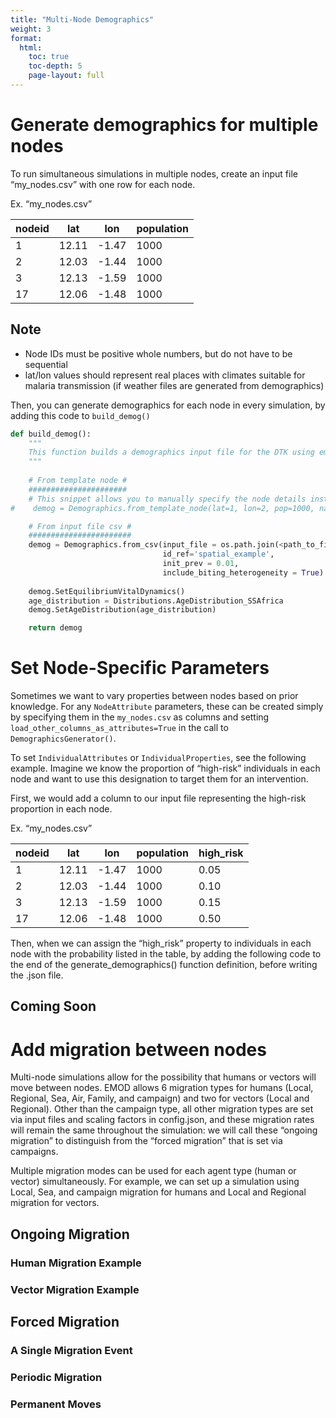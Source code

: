 ```yaml
---
title: "Multi-Node Demographics"
weight: 3
format: 
  html:
    toc: true
    toc-depth: 5
    page-layout: full
---
```


# Generate demographics for multiple nodes

To run simultaneous simulations in multiple nodes, create an input file "my_nodes.csv" with one row for each node.

Ex. "my_nodes.csv"

| nodeid | lat   | lon   | population |
|--------|-------|-------|------------|
| 1      | 12.11 | -1.47 | 1000       |
| 2      | 12.03 | -1.44 | 1000       |
| 3      | 12.13 | -1.59 | 1000       |
| 17     | 12.06 | -1.48 | 1000       |

::: callout-note
# Note

-   Node IDs must be positive whole numbers, but do not have to be sequential
-   lat/lon values should represent real places with climates suitable for malaria transmission (if weather files are generated from demographics)
:::

Then, you can generate demographics for each node in every simulation, by adding this code to `build_demog()`

``` python
def build_demog():
    """
    This function builds a demographics input file for the DTK using emod_api.
    """
    
    # From template node #
    ######################
    # This snippet allows you to manually specify the node details instead of using a .csv
#    demog = Demographics.from_template_node(lat=1, lon=2, pop=1000, name="Example_Site")

    # From input file csv #
    #######################
    demog = Demographics.from_csv(input_file = os.path.join(<path_to_file>,"my_nodes.csv"),
                                  id_ref='spatial_example', 
                                  init_prev = 0.01, 
                                  include_biting_heterogeneity = True)
    
    demog.SetEquilibriumVitalDynamics()
    age_distribution = Distributions.AgeDistribution_SSAfrica
    demog.SetAgeDistribution(age_distribution)

    return demog
```

# Set Node-Specific Parameters 

Sometimes we want to vary properties between nodes based on prior knowledge. For any `NodeAttribute` parameters, these can be created simply by specifying them in the `my_nodes.csv` as columns and setting `load_other_columns_as_attributes=True` in the call to `DemographicsGenerator()`.

To set `IndividualAttributes` or `IndividualProperties`, see the following example. Imagine we know the proportion of "high-risk" individuals in each node and want to use this designation to target them for an intervention.

First, we would add a column to our input file representing the high-risk proportion in each node.

Ex. "my_nodes.csv"

| nodeid | lat   | lon   | population | high_risk |
|--------|-------|-------|------------|-----------|
| 1      | 12.11 | -1.47 | 1000       | 0.05      |
| 2      | 12.03 | -1.44 | 1000       | 0.10      |
| 3      | 12.13 | -1.59 | 1000       | 0.15      |
| 17     | 12.06 | -1.48 | 1000       | 0.50      |

Then, when we can assign the "high_risk" property to individuals in each node with the probability listed in the table, by adding the following code to the end of the generate_demographics() function definition, before writing the .json file.

::: callout-caution
## Coming Soon
:::


# Add migration between nodes

Multi-node simulations allow for the possibility that humans or vectors will move between nodes. EMOD allows 6 migration types for humans (Local, Regional, Sea, Air, Family, and campaign) and two for vectors (Local and Regional). Other than the campaign type, all other migration types are set via input files and scaling factors in config.json, and these migration rates will remain the same throughout the simulation: we will call these "ongoing migration" to distinguish from the "forced migration" that is set via campaigns.

Multiple migration modes can be used for each agent type (human or vector) simultaneously. For example, we can set up a simulation using Local, Sea, and campaign migration for humans and Local and Regional migration for vectors.

## Ongoing Migration

### Human Migration Example

### Vector Migration Example

## Forced Migration

### A Single Migration Event

### Periodic Migration

### Permanent Moves